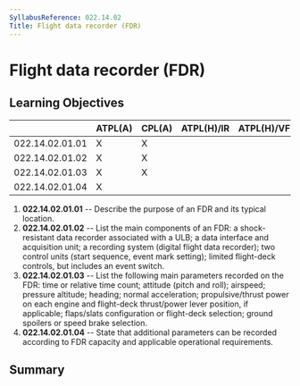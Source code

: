 ```yaml
---
SyllabusReference: 022.14.02
Title: Flight data recorder (FDR)
---
```


# Flight data recorder (FDR)

## Learning Objectives

|                 | ATPL(A) | CPL(A) | ATPL(H)/IR | ATPL(H)/VFR | CPL(H) | IR  | CBIR(A) |
| --------------- | ------- | ------ | ---------- | ----------- | ------ | --- | ------- |
| 022.14.02.01.01 | X       | X      |            |             |        |     |         |
| 022.14.02.01.02 | X       | X      |            |             |        |     |         |
| 022.14.02.01.03 | X       | X      |            |             |        |     |         |
| 022.14.02.01.04 | X       |        |            |             |        |     |         |

1.  **022.14.02.01.01** -- Describe the purpose of an FDR and its typical
    location.
2.  **022.14.02.01.02** -- List the main components of an FDR: a shock-resistant
    data recorder associated with a ULB; a data interface and acquisition unit; a
    recording system (digital flight data recorder); two control units (start
    sequence, event mark setting); limited flight-deck controls, but includes an
    event switch.
3.  **022.14.02.01.03** -- List the following main parameters recorded on the
    FDR: time or relative time count; attitude (pitch and roll); airspeed;
    pressure altitude; heading; normal acceleration; propulsive/thrust power on
    each engine and flight-deck thrust/power lever position, if applicable;
    flaps/slats configuration or flight-deck selection; ground spoilers or speed
    brake selection.
4.  **022.14.02.01.04** -- State that additional parameters can be recorded
    according to FDR capacity and applicable operational requirements.

## Summary
